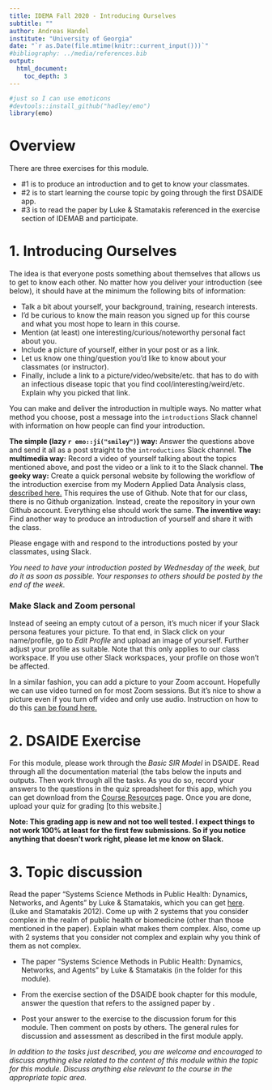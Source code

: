 ```yaml
---
title: IDEMA Fall 2020 - Introducing Ourselves 
subtitle: ""
author: Andreas Handel
institute: "University of Georgia"
date: "`r as.Date(file.mtime(knitr::current_input()))`"
#bibliography: ../media/references.bib
output: 
  html_document:
    toc_depth: 3
---
```



```r
#just so I can use emoticons
#devtools::install_github("hadley/emo")
library(emo)
```


# Overview

There are three exercises for this module. 

* #1 is to produce an introduction and to get to know your classmates. 
* #2 is to start learning the course topic by going through the first DSAIDE app. 
* #3 is to read the paper by Luke & Stamatakis referenced in the exercise section of IDEMAB and participate. 




# 1. Introducing Ourselves

The idea is that everyone posts something about themselves that allows us to get to know each other. No matter how you deliver your introduction (see below), it should have at the minimum the following bits of information:

* Talk a bit about yourself, your background, training, research interests. 
* I'd be curious to know the main reason you signed up for this course and what you most hope to learn in this course. 
* Mention (at least) one interesting/curious/noteworthy personal fact about you.
* Include a picture of yourself, either in your post or as a link. 
* Let us know one thing/question you'd like to know about your classmates (or instructor). 
* Finally, include a link to a picture/video/website/etc. that has to do with an infectious disease topic that you find cool/interesting/weird/etc. Explain why you picked that link.


You can make and deliver the introduction in multiple ways. No matter what method you choose, post a message into the `introductions` Slack channel with information on how people can find your introduction.

**The simple (lazy `r emo::ji("smiley")`) way:** Answer the questions above and send it all as a post straight to the `introductions` Slack channel.
**The multimedia way:** Record a video of yourself talking about the topics mentioned above, and post the video or a link to it to the Slack channel.
**The geeky way:** Create a quick personal website by following the workflow of the introduction exercise from my Modern Applied Data Analysis class, [described here.](https://andreashandel.github.io/MADAcourse/Exercise_Introducing_Ourselves.html) This requires the use of Github. Note that for our class, there is no Github organization. Instead, create the repository in your own Github account. Everything else should work the same. 
**The inventive way:** Find another way to produce an introduction of yourself and share it with the class.

Please engage with and respond to the introductions posted by your classmates, using Slack. 

_You need to have your introduction posted by Wednesday of the week, but do it as soon as possible. Your responses to others should be posted by the end of the week._


### Make Slack and Zoom personal

Instead of seeing an empty cutout of a person, it's much nicer if your Slack persona features your picture. To that end, in Slack click on your name/profile, go to _Edit Profile_ and upload an image of yourself. Further adjust your profile as suitable. Note that this only applies to our class workspace. If you use other Slack workspaces, your profile on those won't be affected.

In a similar fashion, you can add a picture to your Zoom account. Hopefully we can use video turned on for most Zoom sessions. But it's nice to show a picture even if you turn off video and only use audio. Instruction on how to do this [can be found here.](https://support.zoom.us/hc/en-us/articles/201363203-Customizing-your-Profile)



# 2. DSAIDE Exercise
For this module, please work through the _Basic SIR Model_ in DSAIDE. Read through all the documentation material (the tabs below the inputs and outputs. Then work through all the tasks. As you do so, record your answers to the questions in the quiz spreadsheet for this app, which you can get download from the [Course Resources](https://andreashandel.github.io/IDEMAcourse/Course_Resources.html) page. Once you are done, upload your quiz for grading [to this website.]

**Note: This grading app is new and not too well tested. I expect things to not work 100% at least for the first few submissions. So if you notice anything that doesn't work right, please let me know on Slack.**




# 3. Topic discussion

Read the paper “Systems Science Methods in Public Health: Dynamics, Networks, and Agents” by Luke & Stamatakis, which you can get [here]().  (Luke and Stamatakis 2012). Come up with 2 systems that you consider complex in the realm of public health or biomedicine (other than those mentioned in the paper). Explain what makes them complex. Also, come up with 2 systems that you consider not complex and explain why you think of them as not complex.

* The paper "Systems Science Methods in Public Health: Dynamics, Networks, and Agents" by Luke & Stamatakis (in the folder for this module).


* From the exercise section of the DSAIDE book chapter for this module, answer the question that refers to the assigned paper by . 
* Post your answer to the exercise to the discussion forum for this module. Then comment on posts by others. The general rules for discussion and assessment as described in the first module apply.

_In addition to the tasks just described, you are welcome and encouraged to discuss anything else related to the content of this module within the topic for this module. Discuss anything else relevant to the course in the appropriate topic area._


